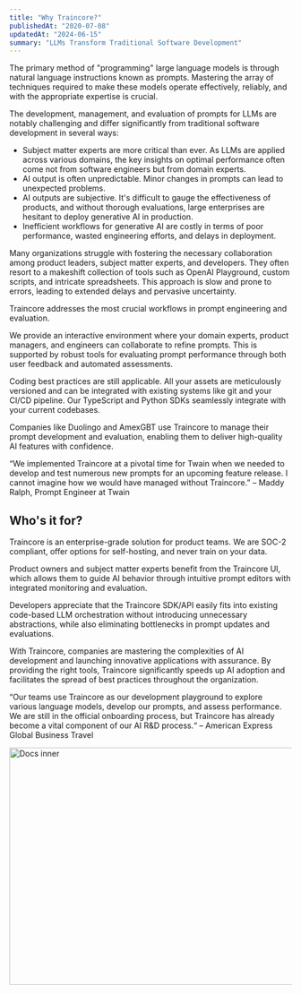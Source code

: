 ```yaml
---
title: "Why Traincore?"
publishedAt: "2020-07-08"
updatedAt: "2024-06-15"
summary: "LLMs Transform Traditional Software Development"
---
```


The primary method of "programming" large language models is through natural language instructions known as prompts. Mastering the array of techniques required to make these models operate effectively, reliably, and with the appropriate expertise is crucial.

The development, management, and evaluation of prompts for LLMs are notably challenging and differ significantly from traditional software development in several ways:

- Subject matter experts are more critical than ever. As LLMs are applied across various domains, the key insights on optimal performance often come not from software engineers but from domain experts.
- AI output is often unpredictable. Minor changes in prompts can lead to unexpected problems.
- AI outputs are subjective. It's difficult to gauge the effectiveness of products, and without thorough evaluations, large enterprises are hesitant to deploy generative AI in production.
- Inefficient workflows for generative AI are costly in terms of poor performance, wasted engineering efforts, and delays in deployment.

Many organizations struggle with fostering the necessary collaboration among product leaders, subject matter experts, and developers. They often resort to a makeshift collection of tools such as OpenAI Playground, custom scripts, and intricate spreadsheets. This approach is slow and prone to errors, leading to extended delays and pervasive uncertainty.

Traincore addresses the most crucial workflows in prompt engineering and evaluation.

We provide an interactive environment where your domain experts, product managers, and engineers can collaborate to refine prompts. This is supported by robust tools for evaluating prompt performance through both user feedback and automated assessments.

Coding best practices are still applicable. All your assets are meticulously versioned and can be integrated with existing systems like git and your CI/CD pipeline. Our TypeScript and Python SDKs seamlessly integrate with your current codebases.

Companies like Duolingo and AmexGBT use Traincore to manage their prompt development and evaluation, enabling them to deliver high-quality AI features with confidence.

“We implemented Traincore at a pivotal time for Twain when we needed to develop and test numerous new prompts for an upcoming feature release. I cannot imagine how we would have managed without Traincore.” – Maddy Ralph, Prompt Engineer at Twain

## Who's it for?

Traincore is an enterprise-grade solution for product teams. We are SOC-2 compliant, offer options for self-hosting, and never train on your data.

Product owners and subject matter experts benefit from the Traincore UI, which allows them to guide AI behavior through intuitive prompt editors with integrated monitoring and evaluation.

Developers appreciate that the Traincore SDK/API easily fits into existing code-based LLM orchestration without introducing unnecessary abstractions, while also eliminating bottlenecks in prompt updates and evaluations.

With Traincore, companies are mastering the complexities of AI development and launching innovative applications with assurance. By providing the right tools, Traincore significantly speeds up AI adoption and facilitates the spread of best practices throughout the organization.

“Our teams use Traincore as our development playground to explore various language models, develop our prompts, and assess performance. We are still in the official onboarding process, but Traincore has already become a vital component of our AI R&D process.“ – American Express Global Business Travel

<Image src="/images/dashboard.png" width="740" height="424" alt="Docs inner" />
